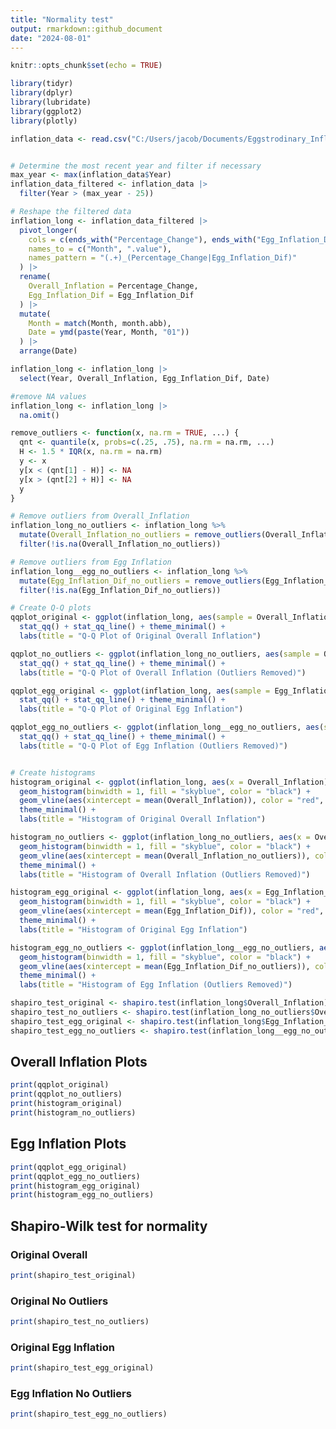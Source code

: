 ```yaml
---
title: "Normality test"
output: rmarkdown::github_document
date: "2024-08-01"
---
```


```r
knitr::opts_chunk$set(echo = TRUE)

library(tidyr)
library(dplyr)
library(lubridate)
library(ggplot2)
library(plotly)
```

```r
inflation_data <- read.csv("C:/Users/jacob/Documents/Eggstrodinary_Inflation/Data/City_Inflation_Differences.csv") 


# Determine the most recent year and filter if necessary
max_year <- max(inflation_data$Year)
inflation_data_filtered <- inflation_data |>
  filter(Year > (max_year - 25))

# Reshape the filtered data
inflation_long <- inflation_data_filtered |>
  pivot_longer(
    cols = c(ends_with("Percentage_Change"), ends_with("Egg_Inflation_Dif")),
    names_to = c("Month", ".value"),
    names_pattern = "(.+)_(Percentage_Change|Egg_Inflation_Dif)"
  ) |>
  rename(
    Overall_Inflation = Percentage_Change,
    Egg_Inflation_Dif = Egg_Inflation_Dif
  ) |>
  mutate(
    Month = match(Month, month.abb),
    Date = ymd(paste(Year, Month, "01"))
  ) |>
  arrange(Date)

inflation_long <- inflation_long |>
  select(Year, Overall_Inflation, Egg_Inflation_Dif, Date)

#remove NA values
inflation_long <- inflation_long |>
  na.omit()

remove_outliers <- function(x, na.rm = TRUE, ...) {
  qnt <- quantile(x, probs=c(.25, .75), na.rm = na.rm, ...)
  H <- 1.5 * IQR(x, na.rm = na.rm)
  y <- x
  y[x < (qnt[1] - H)] <- NA
  y[x > (qnt[2] + H)] <- NA
  y
}

# Remove outliers from Overall_Inflation
inflation_long_no_outliers <- inflation_long %>%
  mutate(Overall_Inflation_no_outliers = remove_outliers(Overall_Inflation)) %>%
  filter(!is.na(Overall_Inflation_no_outliers))

# Remove outliers from Egg Inflation
inflation_long__egg_no_outliers <- inflation_long %>%
  mutate(Egg_Inflation_Dif_no_outliers = remove_outliers(Egg_Inflation_Dif)) %>%
  filter(!is.na(Egg_Inflation_Dif_no_outliers))

# Create Q-Q plots
qqplot_original <- ggplot(inflation_long, aes(sample = Overall_Inflation)) +
  stat_qq() + stat_qq_line() + theme_minimal() +
  labs(title = "Q-Q Plot of Original Overall Inflation")

qqplot_no_outliers <- ggplot(inflation_long_no_outliers, aes(sample = Overall_Inflation_no_outliers)) +
  stat_qq() + stat_qq_line() + theme_minimal() +
  labs(title = "Q-Q Plot of Overall Inflation (Outliers Removed)")

qqplot_egg_original <- ggplot(inflation_long, aes(sample = Egg_Inflation_Dif)) +
  stat_qq() + stat_qq_line() + theme_minimal() +
  labs(title = "Q-Q Plot of Original Egg Inflation")

qqplot_egg_no_outliers <- ggplot(inflation_long__egg_no_outliers, aes(sample = Egg_Inflation_Dif_no_outliers)) +
  stat_qq() + stat_qq_line() + theme_minimal() +
  labs(title = "Q-Q Plot of Egg Inflation (Outliers Removed)")


# Create histograms
histogram_original <- ggplot(inflation_long, aes(x = Overall_Inflation)) +
  geom_histogram(binwidth = 1, fill = "skyblue", color = "black") +
  geom_vline(aes(xintercept = mean(Overall_Inflation)), color = "red", linetype = "dashed", size = 1) +
  theme_minimal() +
  labs(title = "Histogram of Original Overall Inflation")

histogram_no_outliers <- ggplot(inflation_long_no_outliers, aes(x = Overall_Inflation_no_outliers)) +
  geom_histogram(binwidth = 1, fill = "skyblue", color = "black") +
  geom_vline(aes(xintercept = mean(Overall_Inflation_no_outliers)), color = "red", linetype = "dashed", size = 1) +
  theme_minimal() +
  labs(title = "Histogram of Overall Inflation (Outliers Removed)")

histogram_egg_original <- ggplot(inflation_long, aes(x = Egg_Inflation_Dif)) +
  geom_histogram(binwidth = 1, fill = "skyblue", color = "black") +
  geom_vline(aes(xintercept = mean(Egg_Inflation_Dif)), color = "red", linetype = "dashed", size = 1) +
  theme_minimal() +
  labs(title = "Histogram of Original Egg Inflation")

histogram_egg_no_outliers <- ggplot(inflation_long__egg_no_outliers, aes(x = Egg_Inflation_Dif_no_outliers)) +
  geom_histogram(binwidth = 1, fill = "skyblue", color = "black") +
  geom_vline(aes(xintercept = mean(Egg_Inflation_Dif_no_outliers)), color = "red", linetype = "dashed", size = 1) +
  theme_minimal() +
  labs(title = "Histogram of Egg Inflation (Outliers Removed)")

shapiro_test_original <- shapiro.test(inflation_long$Overall_Inflation)
shapiro_test_no_outliers <- shapiro.test(inflation_long_no_outliers$Overall_Inflation_no_outliers)
shapiro_test_egg_original <- shapiro.test(inflation_long$Egg_Inflation_Dif)
shapiro_test_egg_no_outliers <- shapiro.test(inflation_long__egg_no_outliers$Egg_Inflation_Dif_no_outliers)

```

## Overall Inflation Plots

```r
print(qqplot_original)
print(qqplot_no_outliers)
print(histogram_original)
print(histogram_no_outliers)
```

## Egg Inflation Plots

```r
print(qqplot_egg_original)
print(qqplot_egg_no_outliers)
print(histogram_egg_original)
print(histogram_egg_no_outliers)
```

## Shapiro-Wilk test for normality
### Original Overall

```r
print(shapiro_test_original)
```

### Original No Outliers
```r
print(shapiro_test_no_outliers)
```

### Original Egg Inflation
```r
print(shapiro_test_egg_original)
```

###  Egg Inflation No Outliers
```r
print(shapiro_test_egg_no_outliers)
```
